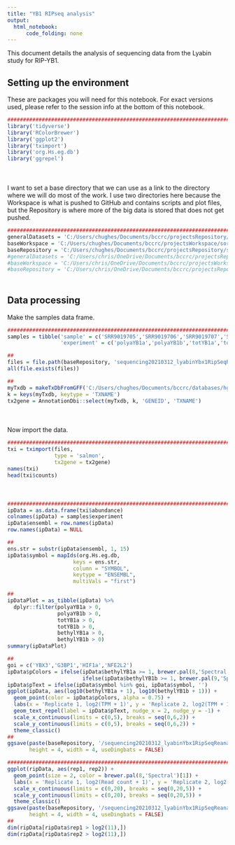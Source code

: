 ```yaml
---
title: "YB1 RIPseq analysis"
output:
  html_notebook:
      code_folding: none
---
```


This document details the analysis of sequencing data from the Lyabin study for RIP-YB1. 

## Setting up the environment

These are packages you will need for this notebook. For exact versions used, please refer to the session info at the bottom of this notebook.

```r
##########################################################################################
library('tidyverse')
library('RColorBrewer')
library('ggplot2')
library('tximport')
library('org.Hs.eg.db')
library('ggrepel')
```

<div style="margin-bottom:50px;"></div>

I want to set a base directory that we can use as a link to the directory where we will do most of the work. I use two directories here because the Workspace is what is pushed to GitHub and contains scripts and plot files, but the Repository is where more of the big data is stored that does not get pushed.

```r
##########################################################################################
generalDatasets = 'C:/Users/chughes/Documents/bccrc/projectsRepository/generalDatasets'
baseWorkspace = 'C:/Users/chughes/Documents/bccrc/projectsWorkspace/sorensenLab/relatedToYbx1'
baseRepository = 'C:/Users/chughes/Documents/bccrc/projectsRepository/sorensenLab/relatedToYbx1'
#generalDatasets = 'C:/Users/chris/OneDrive/Documents/bccrc/projectsRepository/generalDatasets'
#baseWorkspace = 'C:/Users/chris/OneDrive/Documents/bccrc/projectsWorkspace/sorensenLab/relatedToYbx1'
#baseRepository = 'C:/Users/chris/OneDrive/Documents/bccrc/projectsRepository/sorensenLab/relatedToYbx1'
```

<div style="margin-bottom:50px;"></div>

## Data processing

Make the samples data frame.

```r
##########################################################################################
samples = tibble('sample' = c('SRR9019705','SRR9019706','SRR9019707','SRR9019708','SRR9019722','SRR9019723'),
                 'experiment' = c('polyaYB1a','polyaYB1b','totYB1a','totYB1b','bethylYB1a','bethylYB1b'))

##
files = file.path(baseRepository, 'sequencing20210312_lyabinYbx1RipSeqReanalysis', paste(samples$sample, '_quant', sep = ''), 'quant.sf')
all(file.exists(files))

##
myTxdb = makeTxDbFromGFF('C:/Users/chughes/Documents/bccrc/databases/hg38/gencode_gtf/hg38.gtf.gz')
k = keys(myTxdb, keytype = 'TXNAME')
tx2gene = AnnotationDbi::select(myTxdb, k, 'GENEID', 'TXNAME')
```

<div style="margin-bottom:50px;"></div>

Now import the data.

```r
##########################################################################################
txi = tximport(files, 
               type = 'salmon', 
               tx2gene = tx2gene)
names(txi)
head(txi$counts)
```

<div style="margin-bottom:50px;"></div>

```r
##########################################################################################
ipData = as.data.frame(txi$abundance)
colnames(ipData) = samples$experiment
ipData$ensembl = row.names(ipData)
row.names(ipData) = NULL

##
ens.str = substr(ipData$ensembl, 1, 15)
ipData$symbol = mapIds(org.Hs.eg.db,
                     keys = ens.str,
                     column = "SYMBOL",
                     keytype = "ENSEMBL",
                     multiVals = "first")

##
ipDataPlot = as_tibble(ipData) %>%
  dplyr::filter(polyaYB1a > 0,
                polyaYB1b > 0,
                totYB1a > 0,
                totYB1b > 0,
                bethylYB1a > 0,
                bethylYB1b > 0)
summary(ipDataPlot)

##
goi = c('YBX3','G3BP1','HIF1a','NFE2L2')
ipData$pColors = ifelse(ipData$bethylYB1a >= 1, brewer.pal(8,'Spectral')[1],
                        ifelse(ipData$bethylYB1b >= 1, brewer.pal(9,'Spectral')[1], brewer.pal(11,'RdGy')[8]))
ipData$pText = ifelse(ipData$symbol %in% goi, ipData$symbol, '')
ggplot(ipData, aes(log10(bethylYB1a + 1), log10(bethylYB1b + 1))) +
  geom_point(color = ipData$pColors, alpha = 0.75) +
  labs(x = 'Replicate 1, log2(TPM + 1)', y = 'Replicate 2, log2(TPM + 1)', title = 'YB-1 RIP-seq') +
  geom_text_repel(label = ipData$pText, nudge_x = 2, nudge_y = -1) +
  scale_x_continuous(limits = c(0,5), breaks = seq(0,6,2)) +
  scale_y_continuous(limits = c(0,5), breaks = seq(0,6,2)) +
  theme_classic()
##
ggsave(paste(baseRepository, '/sequencing20210312_lyabinYbx1RipSeqReanalysis/scatter_yb1BethylRipDataReanalysis.pdf', sep = ''),
       height = 4, width = 4, useDingbats = FALSE)
```















```r
##########################################################################################
ggplot(ripData, aes(rep1, rep2)) +
  geom_point(size = 2, color = brewer.pal(8,'Spectral')[1]) +
  labs(x = 'Replicate 1, log2(Read count + 1)', y = 'Replicate 2, log2(Read count + 1)', title = 'YB-1 RIP-seq') +
  scale_x_continuous(limits = c(0,20), breaks = seq(0,20,5)) +
  scale_y_continuous(limits = c(0,20), breaks = seq(0,20,5)) +
  theme_classic()
ggsave(paste(baseRepository, '/sequencing20210312_lyabinYbx1RipSeqReanalysis/scatter_yb1BethylRipDataPublished.pdf', sep = ''),
       height = 4, width = 4, useDingbats = FALSE)
##
dim(ripData[ripData$rep1 > log2(11),])
dim(ripData[ripData$rep2 > log2(11),])
```